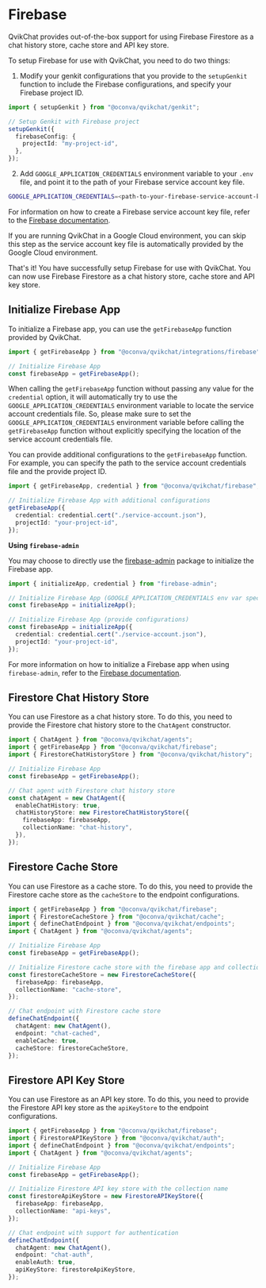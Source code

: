 # Firebase

QvikChat provides out-of-the-box support for using Firebase Firestore as a chat history store, cache store and API key store.

To setup Firebase for use with QvikChat, you need to do two things:

1. Modify your genkit configurations that you provide to the `setupGenkit` function to include the Firebase configurations, and specify your Firebase project ID.

```typescript copy
import { setupGenkit } from "@oconva/qvikchat/genkit";

// Setup Genkit with Firebase project
setupGenkit({
  firebaseConfig: {
    projectId: "my-project-id",
  },
});
```

2. Add `GOOGLE_APPLICATION_CREDENTIALS` environment variable to your `.env` file, and point it to the path of your Firebase service account key file.

```bash copy
GOOGLE_APPLICATION_CREDENTIALS=<path-to-your-firebase-service-account-key-file>
```

For information on how to create a Firebase service account key file, refer to the [Firebase documentation](https://firebase.google.com/docs/admin/setup#initialize_the_sdk_in_non-google_environments).

If you are running QvikChat in a Google Cloud environment, you can skip this step as the service account key file is automatically provided by the Google Cloud environment.

That's it! You have successfully setup Firebase for use with QvikChat. You can now use Firebase Firestore as a chat history store, cache store and API key store.

## Initialize Firebase App

To initialize a Firebase app, you can use the `getFirebaseApp` function provided by QvikChat.

```typescript copy
import { getFirebaseApp } from "@oconva/qvikchat/integrations/firebase";

// Initialize Firebase App
const firebaseApp = getFirebaseApp();
```

When calling the `getFirebaseApp` function without passing any value for the `credential` option, it will automatically try to use the `GOOGLE_APPLICATION_CREDENTIALS` environment variable to locate the service account credentials file. So, please make sure to set the `GOOGLE_APPLICATION_CREDENTIALS` environment variable before calling the `getFirebaseApp` function without explicitly specifying the location of the service account credentials file.

You can provide additional configurations to the `getFirebaseApp` function. For example, you can specify the path to the service account credentials file and the provide project ID.

```typescript copy
import { getFirebaseApp, credential } from "@oconva/qvikchat/firebase";

// Initialize Firebase App with additional configurations
getFirebaseApp({
  credential: credential.cert("./service-account.json"),
  projectId: "your-project-id",
});
```

**Using `firebase-admin`**

You may choose to directly use the [firebase-admin](https://www.npmjs.com/package/firebase-admin) package to initialize the Firebase app.

```typescript copy
import { initializeApp, credential } from "firebase-admin";

// Initialize Firebase App (GOOGLE_APPLICATION_CREDENTIALS env var specified)
const firebaseApp = initializeApp();

// Initialize Firebase App (provide configurations)
const firebaseApp = initializeApp({
  credential: credential.cert("./service-account.json"),
  projectId: "your-project-id",
});
```

For more information on how to initialize a Firebase app when using `firebase-admin`, refer to the [Firebase documentation](https://firebase.google.com/docs/admin/setup/).

## Firestore Chat History Store

You can use Firestore as a chat history store. To do this, you need to provide the Firestore chat history store to the `ChatAgent` constructor.

```typescript copy
import { ChatAgent } from "@oconva/qvikchat/agents";
import { getFirebaseApp } from "@oconva/qvikchat/firebase";
import { FirestoreChatHistoryStore } from "@oconva/qvikchat/history";

// Initialize Firebase App
const firebaseApp = getFirebaseApp();

// Chat agent with Firestore chat history store
const chatAgent = new ChatAgent({
  enableChatHistory: true,
  chatHistoryStore: new FirestoreChatHistoryStore({
    firebaseApp: firebaseApp,
    collectionName: "chat-history",
  }),
});
```

## Firestore Cache Store

You can use Firestore as a cache store. To do this, you need to provide the Firestore cache store as the `cacheStore` to the endpoint configurations.

```typescript copy {20}
import { getFirebaseApp } from "@oconva/qvikchat/firebase";
import { FirestoreCacheStore } from "@oconva/qvikchat/cache";
import { defineChatEndpoint } from "@oconva/qvikchat/endpoints";
import { ChatAgent } from "@oconva/qvikchat/agents";

// Initialize Firebase App
const firebaseApp = getFirebaseApp();

// Initialize Firestore cache store with the firebase app and collection name
const firestoreCacheStore = new FirestoreCacheStore({
  firebaseApp: firebaseApp,
  collectionName: "cache-store",
});

// Chat endpoint with Firestore cache store
defineChatEndpoint({
  chatAgent: new ChatAgent(),
  endpoint: "chat-cached",
  enableCache: true,
  cacheStore: firestoreCacheStore,
});
```

## Firestore API Key Store

You can use Firestore as an API key store. To do this, you need to provide the Firestore API key store as the `apiKeyStore` to the endpoint configurations.

```typescript copy {20}
import { getFirebaseApp } from "@oconva/qvikchat/firebase";
import { FirestoreAPIKeyStore } from "@oconva/qvikchat/auth";
import { defineChatEndpoint } from "@oconva/qvikchat/endpoints";
import { ChatAgent } from "@oconva/qvikchat/agents";

// Initialize Firebase App
const firebaseApp = getFirebaseApp();

// Initialize Firestore API key store with the collection name
const firestoreApiKeyStore = new FirestoreAPIKeyStore({
  firebaseApp: firebaseApp,
  collectionName: "api-keys",
});

// Chat endpoint with support for authentication
defineChatEndpoint({
  chatAgent: new ChatAgent(),
  endpoint: "chat-auth",
  enableAuth: true,
  apiKeyStore: firestoreApiKeyStore,
});
```
